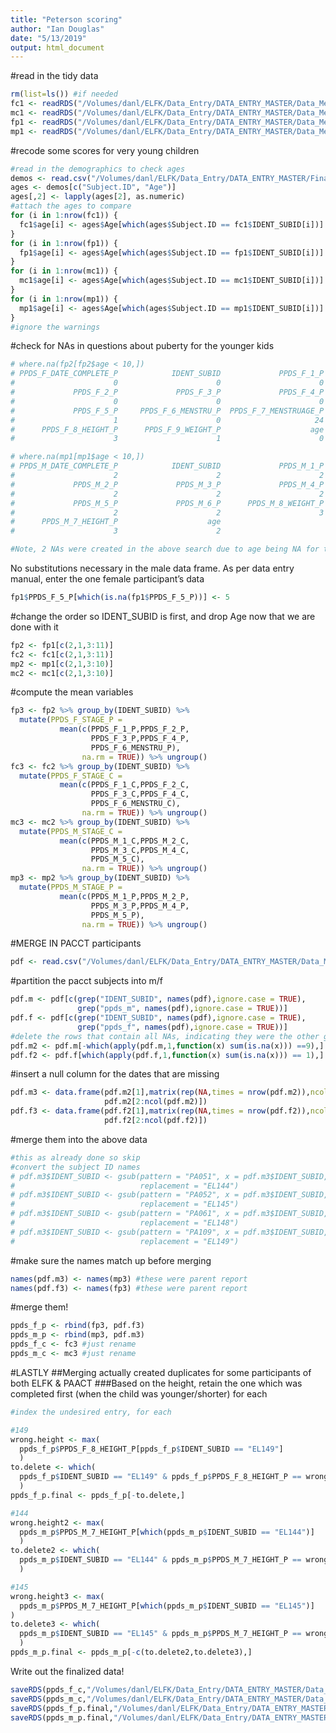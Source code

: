 ```yaml
---
title: "Peterson scoring"
author: "Ian Douglas"
date: "5/13/2019"
output: html_document
---
```

#read in the tidy data
```r
rm(list=ls()) #if needed
fc1 <- readRDS("/Volumes/danl/ELFK/Data_Entry/DATA_ENTRY_MASTER/Data_Merge/02 Tidied/QUALTRICS/Children/R/ppds_fc3_tidy.rds")
mc1 <- readRDS("/Volumes/danl/ELFK/Data_Entry/DATA_ENTRY_MASTER/Data_Merge/02 Tidied/QUALTRICS/Children/R/ppds_mc3_tidy.rds")
fp1 <- readRDS("/Volumes/danl/ELFK/Data_Entry/DATA_ENTRY_MASTER/Data_Merge/02 Tidied/QUALTRICS/Parent/R/ppds_fp3_tidy.rds")
mp1 <- readRDS("/Volumes/danl/ELFK/Data_Entry/DATA_ENTRY_MASTER/Data_Merge/02 Tidied/QUALTRICS/Parent/R/ppds_mp3_tidy.rds")
```
#recode some scores for very young children
```r
#read in the demographics to check ages
demos <- read.csv("/Volumes/danl/ELFK/Data_Entry/DATA_ENTRY_MASTER/Finalized_copies_to_be_merged/ELFK_Demo_11_14_2018.csv", stringsAsFactors = F)
ages <- demos[c("Subject.ID", "Age")]
ages[,2] <- lapply(ages[2], as.numeric)
#attach the ages to compare
for (i in 1:nrow(fc1)) {
  fc1$age[i] <- ages$Age[which(ages$Subject.ID == fc1$IDENT_SUBID[i])]
}
for (i in 1:nrow(fp1)) {
  fp1$age[i] <- ages$Age[which(ages$Subject.ID == fp1$IDENT_SUBID[i])]
}
for (i in 1:nrow(mc1)) {
  mc1$age[i] <- ages$Age[which(ages$Subject.ID == mc1$IDENT_SUBID[i])]
}
for (i in 1:nrow(mp1)) {
  mp1$age[i] <- ages$Age[which(ages$Subject.ID == mp1$IDENT_SUBID[i])]
}
#ignore the warnings
```


#check for NAs in questions about puberty for the younger kids
```r

# where.na(fp2[fp2$age < 10,])
# PPDS_F_DATE_COMPLETE_P            IDENT_SUBID             PPDS_F_1_P 
#                      0                      0                      0 
#             PPDS_F_2_P             PPDS_F_3_P             PPDS_F_4_P 
#                      0                      0                      0 
#             PPDS_F_5_P     PPDS_F_6_MENSTRU_P  PPDS_F_7_MENSTRUAGE_P 
#                      1                      0                     24 
#      PPDS_F_8_HEIGHT_P      PPDS_F_9_WEIGHT_P                    age 
#                      3                      1                      0  

# where.na(mp1[mp1$age < 10,])
# PPDS_M_DATE_COMPLETE_P            IDENT_SUBID             PPDS_M_1_P 
#                      2                      2                      2 
#             PPDS_M_2_P             PPDS_M_3_P             PPDS_M_4_P 
#                      2                      2                      2 
#             PPDS_M_5_P             PPDS_M_6_P      PPDS_M_8_WEIGHT_P 
#                      2                      2                      3 
#      PPDS_M_7_HEIGHT_P                    age 
#                      3                      2 

#Note, 2 NAs were created in the above search due to age being NA for two participants
```
No substitutions necessary in the male data frame.
As per data entry manual, enter the one female participant's data
```r
fp1$PPDS_F_5_P[which(is.na(fp1$PPDS_F_5_P))] <- 5
```
#change the order so IDENT_SUBID is first, and drop Age now that we are done with it
```r
fp2 <- fp1[c(2,1,3:11)]
fc2 <- fc1[c(2,1,3:11)]
mp2 <- mp1[c(2,1,3:10)]
mc2 <- mc1[c(2,1,3:10)]
```
#compute the mean variables
```r
fp3 <- fp2 %>% group_by(IDENT_SUBID) %>%
  mutate(PPDS_F_STAGE_P = 
           mean(c(PPDS_F_1_P,PPDS_F_2_P,
                  PPDS_F_3_P,PPDS_F_4_P,
                  PPDS_F_6_MENSTRU_P),
                na.rm = TRUE)) %>% ungroup()
fc3 <- fc2 %>% group_by(IDENT_SUBID) %>%
  mutate(PPDS_F_STAGE_C = 
           mean(c(PPDS_F_1_C,PPDS_F_2_C,
                  PPDS_F_3_C,PPDS_F_4_C,
                  PPDS_F_6_MENSTRU_C),
                na.rm = TRUE)) %>% ungroup()
mc3 <- mc2 %>% group_by(IDENT_SUBID) %>%
  mutate(PPDS_M_STAGE_C = 
           mean(c(PPDS_M_1_C,PPDS_M_2_C,
                  PPDS_M_3_C,PPDS_M_4_C,
                  PPDS_M_5_C),
                na.rm = TRUE)) %>% ungroup()
mp3 <- mp2 %>% group_by(IDENT_SUBID) %>%
  mutate(PPDS_M_STAGE_P = 
           mean(c(PPDS_M_1_P,PPDS_M_2_P,
                  PPDS_M_3_P,PPDS_M_4_P,
                  PPDS_M_5_P),
                na.rm = TRUE)) %>% ungroup()
```


#MERGE IN PACCT participants
```r
pdf <- read.csv("/Volumes/danl/ELFK/Data_Entry/DATA_ENTRY_MASTER/Data_Merge/01 Raw/PACCT/pacct.csv", stringsAsFactors=F)
```
#partition the pacct subjects into m/f
```r
pdf.m <- pdf[c(grep("IDENT_SUBID", names(pdf),ignore.case = TRUE),
               grep("ppds_m", names(pdf),ignore.case = TRUE))]
pdf.f <- pdf[c(grep("IDENT_SUBID", names(pdf),ignore.case = TRUE),
               grep("ppds_f", names(pdf),ignore.case = TRUE))]
#delete the rows that contain all NAs, indicating they were the other gender
pdf.m2 <- pdf.m[-which(apply(pdf.m,1,function(x) sum(is.na(x))) ==9),]
pdf.f2 <- pdf.f[which(apply(pdf.f,1,function(x) sum(is.na(x))) == 1),]
```
#insert a null column for the dates that are missing
```r
pdf.m3 <- data.frame(pdf.m2[1],matrix(rep(NA,times = nrow(pdf.m2)),ncol=1),
                     pdf.m2[2:ncol(pdf.m2)])
pdf.f3 <- data.frame(pdf.f2[1],matrix(rep(NA,times = nrow(pdf.f2)),ncol=1),
                     pdf.f2[2:ncol(pdf.f2)])
```

#merge them into the above data
```r
#this as already done so skip
#convert the subject ID names
# pdf.m3$IDENT_SUBID <- gsub(pattern = "PA051", x = pdf.m3$IDENT_SUBID,
#                            replacement = "EL144") 
# pdf.m3$IDENT_SUBID <- gsub(pattern = "PA052", x = pdf.m3$IDENT_SUBID,
#                            replacement = "EL145")
# pdf.m3$IDENT_SUBID <- gsub(pattern = "PA061", x = pdf.m3$IDENT_SUBID,
#                            replacement = "EL148")
# pdf.m3$IDENT_SUBID <- gsub(pattern = "PA109", x = pdf.m3$IDENT_SUBID,
#                            replacement = "EL149")
```
#make sure the names match up before merging
```r
names(pdf.m3) <- names(mp3) #these were parent report
names(pdf.f3) <- names(fp3) #these were parent report
```
#merge them!
```r
ppds_f_p <- rbind(fp3, pdf.f3)
ppds_m_p <- rbind(mp3, pdf.m3)
ppds_f_c <- fc3 #just rename
ppds_m_c <- mc3 #just rename
```
#LASTLY
##Merging actually created duplicates for some participants of both ELFK & PAACT
###Based on the height, retain the one which was completed first (when the child was younger/shorter) for each
```r
#index the undesired entry, for each

#149
wrong.height <- max(
  ppds_f_p$PPDS_F_8_HEIGHT_P[ppds_f_p$IDENT_SUBID == "EL149"]
  )
to.delete <- which(
  ppds_f_p$IDENT_SUBID == "EL149" & ppds_f_p$PPDS_F_8_HEIGHT_P == wrong.height
  )
ppds_f_p.final <- ppds_f_p[-to.delete,]

#144
wrong.height2 <- max(
  ppds_m_p$PPDS_M_7_HEIGHT_P[which(ppds_m_p$IDENT_SUBID == "EL144")]
  )
to.delete2 <- which(
  ppds_m_p$IDENT_SUBID == "EL144" & ppds_m_p$PPDS_M_7_HEIGHT_P == wrong.height2
  )

#145
wrong.height3 <- max(
  ppds_m_p$PPDS_M_7_HEIGHT_P[which(ppds_m_p$IDENT_SUBID == "EL145")]
)
to.delete3 <- which(
  ppds_m_p$IDENT_SUBID == "EL145" & ppds_m_p$PPDS_M_7_HEIGHT_P == wrong.height3
  )
ppds_m_p.final <- ppds_m_p[-c(to.delete2,to.delete3),]
```

Write out the finalized data!
```r
saveRDS(ppds_f_c,"/Volumes/danl/ELFK/Data_Entry/DATA_ENTRY_MASTER/Data_Merge/03 Scored/R/PPDS_fem_child.rds")
saveRDS(ppds_m_c,"/Volumes/danl/ELFK/Data_Entry/DATA_ENTRY_MASTER/Data_Merge/03 Scored/R/PPDS_mal_child.rds")
saveRDS(ppds_f_p.final,"/Volumes/danl/ELFK/Data_Entry/DATA_ENTRY_MASTER/Data_Merge/03 Scored/R/PPDS_fem_parent.rds")
saveRDS(ppds_m_p.final,"/Volumes/danl/ELFK/Data_Entry/DATA_ENTRY_MASTER/Data_Merge/03 Scored/R/PPDS_mal_parent.rds")
```



